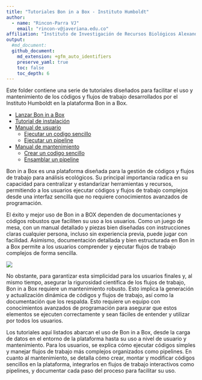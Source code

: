 ```yaml
---
title: "Tutoriales Bon in a Box - Instituto Humboldt"
author: 
  - name: "Rincon-Parra VJ"
    email: "rincon-v@javeriana.edu.co"
affiliation: "Instituto de Investigación de Recursos Biológicos Alexander von Humboldt - IAvH"
output: 
  #md_document:
  github_document:
    md_extension: +gfm_auto_identifiers
    preserve_yaml: true
    toc: false
    toc_depth: 6
---
```


Este folder contiene una serie de tutoriales diseñados para facilitar el uso y mantenimiento de los códigos y flujos de trabajo desarrollados por el Instituto Humboldt en la plataforma Bon in a Box.

*	[Lanzar Bon in a Box](launch_ByB)
*	[Tutorial de instalación](install_ByB)
*	[Manual de usuario](user_manual)
    *	[Ejecutar un codigo sencillo](user_manual/Run_SimpleScript)
    *	[Ejecutar un pipeline](user_manual/Run_pipeline)
*	[Manual de mantenimiento](backend_manual)
    *	[Crear un codigo sencillo](backend_manual/Create_pipeline)
    *	[Ensamblar un pipeline](backend_manual/Create_SimpleScript)


Bon in a Box es una plataforma diseñada para la gestión de códigos y flujos de trabajo para análisis ecológicos. Su principal importancia radica en su capacidad para centralizar y estandarizar herramientas y recursos, permitiendo a los usuarios ejecutar códigos y flujos de trabajo complejos desde una interfaz sencilla que no requiere conocimientos avanzados de programación.

El éxito y mejor uso de Bon in a BOX dependen de documentaciones y códigos robustos que faciliten su uso a los usuarios. Como un juego de mesa, con un manual detallado y piezas bien diseñadas con instrucciones claras cualquier persona, incluso sin experiencia previa, puede jugar con facilidad. Asimismo, documentación detallada y bien estructurada en Bon in a Box permite a los usuarios comprender y ejecutar flujos de trabajo complejos de forma sencilla.

![](README_figures/ByB board.png)

No obstante, para garantizar esta simplicidad para los usuarios finales y, al mismo tiempo, asegurar la rigurosidad científica de los flujos de trabajo, Bon in a Box requiere un mantenimiento robusto. Esto implica la generación y actualización dinámica de códigos y flujos de trabajo, así como la documentación que los respalda. Esto requiere un equipo con conocimientos avanzados de programación para asegurar que estos elementos se ejecuten correctamente y sean fáciles de entender y utilizar por todos los usuarios.

Los tutoriales aquí listados abarcan el uso de Bon in a Box, desde la carga de datos en el entorno de la plataforma hasta su uso a nivel de usuario y mantenimiento. Para los usuarios, se explica cómo ejecutar códigos simples y manejar flujos de trabajo más complejos organizados como pipelines. En cuanto al mantenimiento, se detalla cómo crear, montar y modificar códigos sencillos en la plataforma, integrarlos en flujos de trabajo interactivos como pipelines, y documentar cada paso del proceso para facilitar su uso.
